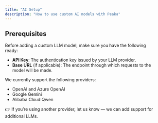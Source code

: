 ```yaml
---
title: "AI Setup"
description: "How to use custom AI models with Peaka"
---
```


## Prerequisites

Before adding a custom LLM model, make sure you have the following ready:

- **API Key**: The authentication key issued by your LLM provider.
- **Base URL** (if applicable): The endpoint through which requests to the model will be made.

We currently support the following providers:

- OpenAI and Azure OpenAI
- Google Gemini
- Alibaba Cloud Qwen

👉 If you’re using another provider, let us know — we can add support for additional LLMs.

